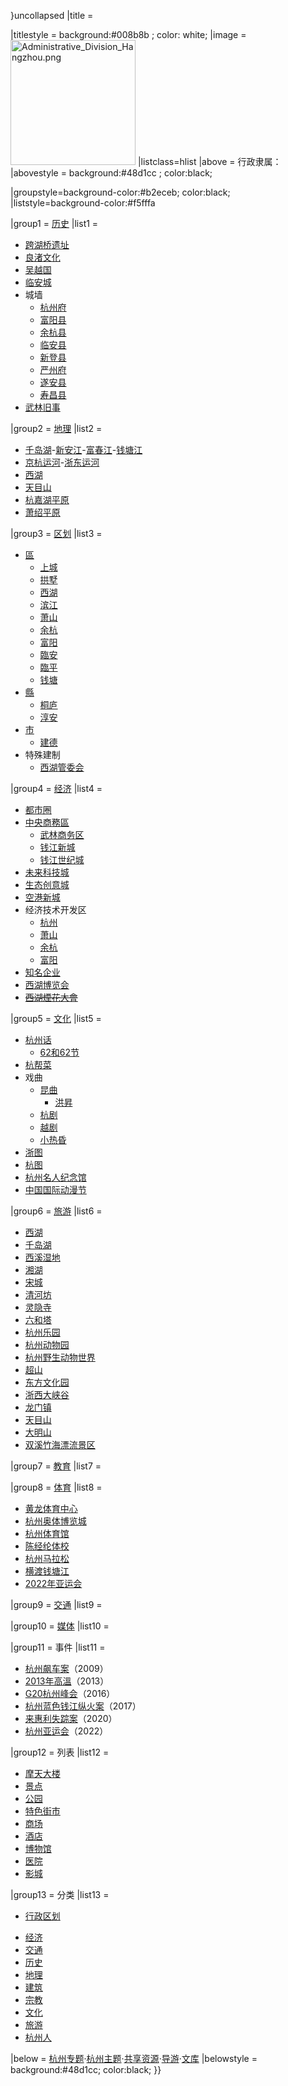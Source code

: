 {{Navbox
|name = 杭州市
|state = {{{1|{{{state|}}}}}}<noinclude>uncollapsed</noinclude>
|title = [[杭州市|{{color|white|杭州市}}]]

|titlestyle = background:#008b8b ; color: white;
|image = [[File:Administrative Division Hangzhou.png|200px]]
|listclass=hlist
|above = 行政隶属：{{PRC|浙江省}}
|abovestyle = background:#48d1cc ; color:black;

|groupstyle=background-color:#b2eceb; color:black;
|liststyle=background-color:#f5fffa

|group1 = [[杭州历史|历史]]
|list1 = 
*[[跨湖桥遗址]]
*[[良渚文化]]
*[[吴越国]]
*[[临安城]]
*城墙
**[[杭州城墙|杭州府]]
**[[富阳城墙|富阳县]]
**[[余杭城墙|余杭县]]
**[[临安城墙|临安县]]
**[[新城城墙|新登县]]
**[[严州城墙|严州府]]
**[[遂安县城|遂安县]]
**[[寿昌城墙|寿昌县]]
*[[武林旧事]]

|group2 = [[杭州地理|地理]]
|list2 = 
*[[千岛湖]]-[[新安江]]-[[富春江]]-[[钱塘江]]
*[[京杭运河]]-[[浙东运河]]
*[[西湖]]
*[[天目山 (浙江)|天目山]]
*[[杭嘉湖平原]]
*[[萧绍平原]]

|group3 = [[杭州市行政区划|区划]]
|list3  = 
*[[市辖区 (中华人民共和国)|區]]
**[[上城区|上城]]
**[[拱墅区|拱墅]]
**[[西湖区 (杭州市)|西湖]]
**[[滨江区|滨江]]
**[[萧山区|萧山]]
**[[余杭区|余杭]]
**[[富阳区|富阳]]
**[[临安区|臨安]]
**[[临平区|臨平]]
**[[钱塘区|钱塘]]
*[[县 (中华人民共和国)|縣]]
**[[桐庐县|桐庐]]
**[[淳安县|淳安]]
*[[县级市|市]]
**[[建德市|建德]]
*特殊建制
**[[杭州西湖风景名胜区管理委员会|西湖管委会]]

|group4 = [[杭州经济|经济]]
|list4 = 
*[[杭州都市圈|都市圈]]
*[[中央商務區]]
**[[杭州（武林）中央商务区|武林商务区]]
**[[钱江新城]]
**[[钱江世纪城]]
*[[浙江杭州未来科技城|未来科技城]]
*[[杭州白马湖生态创意城|生态创意城]]
*[[杭州空港新城|空港新城]]
*经济技术开发区
**[[杭州经济技术开发区|杭州]]
**[[萧山经济技术开发区|萧山]]
**[[杭州余杭经济技术开发区|余杭]]
**[[富阳经济技术开发区|富阳]]
*[[杭州企业列表|知名企业]]
*[[西湖国际博览会|西湖博览会]]
*<s>[[杭州西湖國際煙花大會|西湖煙花大會]]</s>

|group5 = [[杭州文化|文化]]
|list5 = 
*[[杭州话]]
**[[62 (杭州话)|62和62节]]
*[[杭帮菜]]
*戏曲
**[[昆曲]]
***[[洪昇]]
**[[杭剧]]
**[[越剧]]
**[[小热昏]]
*[[浙江图书馆|浙图]]
*[[杭州图书馆|杭图]]
*[[杭州名人纪念馆]]
*[[中国国际动漫节]]

|group6 = [[杭州旅游|旅游]]
|list6 =

*[[西湖]]
*[[千岛湖]]
*[[西溪湿地]]
*[[湘湖]]
*[[杭州宋城|宋城]]
*[[清河坊]]
*[[灵隐寺]]
*[[六和塔]]
*[[杭州乐园]]
*[[杭州动物园]]
*[[杭州野生动物世界]]
*[[超山]]
*[[杭州东方文化园|东方文化园]]
*[[浙西大峡谷]]
*[[龙门镇 (富阳市)|龙门镇]]
*[[天目山 (浙江)|天目山]]
*[[大明山 (浙江)|大明山]]
*[[杭州双溪竹海漂流景区|双溪竹海漂流景区]]


|group7 = [[杭州教育|教育]]
|list7 ={{Navbox|child
|groupstyle=background-color:#b2eceb; color:black;
|liststyle=background-color:#f5fffa
|listclass=hlist

|group1 = [[杭州高等教育|高等教育]]
|list1 = 
*[[浙江大学]]
*[[中国美术学院|中国美院]]
*[[浙工大]]
*[[西湖大学]]
*高教园区
**[[下沙高教园区|下沙]]
**[[滨江高教园区|滨江]]
**[[小和山高教园区|小和山]]
**[[萧山高教园|萧山]]

|group2 = [[杭州中等教育|中等教育]]
|list2 = 
*[[杭州外国语学校|杭外]]
*[[浙江省杭州第二中学|杭二中]]
*[[浙江省杭州学军中学|学军中学]]
*[[浙江省杭州高级中学|杭高]]
*[[浙江省杭州第十四中学|杭十四中]]
*[[浙江省杭州第四中学|杭四中]]
*[[浙江省蕭山中學|萧山中学]]
*[[浙江大学附属中学|浙大附中]]
*[[杭州市余杭高级中学|余杭中学]]
*[[浙江省富陽中學|富阳中学]]
*[[杭州市长河高级中学|长河中学]]
*[[杭州师范大学附属中学|杭师大附中]]
}}

|group8 = [[杭州体育|体育]]
|list8 =

*[[黄龙体育中心]]
*[[杭州奥体博览城]]
*[[杭州体育馆]]
*[[杭州市陈经纶体育学校|陈经纶体校]]
*[[杭州马拉松]]
*[[横渡钱塘江]]
*[[2022年亚运会]]

|group9 = [[杭州交通|交通]]
|list9 = {{Navbox|child
|groupstyle=background-color:#b2eceb; color:black;
|liststyle=background-color:#f5fffa
|listclass=hlist

|group1 = 公共交通
|list1 = 
*[[杭州地铁|地铁]]
**[[杭州地铁1号线|1]]
**[[杭州地铁2号线|2]]
**[[杭州地铁4号线|4]]
**[[杭州地铁5号线|5]]
**[[杭州地铁6号线|6]]
**[[杭州地铁7号线|7]]
**[[杭州地铁8号线|8]]
**[[杭州地铁9号线|9]]
**[[杭州地铁16号线|16]]
*[[杭州公交|公交]]
**[[杭州公交线路列表|线路]]
*[[杭州出租车|出租车]]
*[[杭州水上巴士|水上巴士]]
*[[杭州公共自行车|公共自行车]]

|group2 = 铁路
|list2 = 
*[[沪昆铁路]]
*[[萧甬铁路]]
*[[宣杭铁路]]
*[[沪昆客运专线]][[沪杭客运专线|沪杭]][[杭长客运专线|杭长]]段
*[[宁杭客运专线]]
*[[杭深铁路|杭深客运专线]][[杭甬客运专线|杭甬]]段
*[[杭海城际铁路]]
*[[杭绍城际铁路]]

|group3 = 道路
|list3 = 

*[[杭州市道路列表|城市道路]]
*[[杭州高速公路|高速公路]]
*[[杭州特色街道列表|特色街道]]

|group4 = 桥隧
|list4 = 

*[[钱塘江]]桥梁
**[[钱塘江大桥|一]]
**[[钱江二桥|二彭埠]]
**[[钱江三桥|三西興]]
**[[钱江四桥|四復興]]
**[[钱江五桥|五袁浦]]
**[[钱江六桥|六下沙]]
**[[钱江七桥|七之江]]
**[[钱江八桥|八九堡]]
**[[钱江九桥|九江東]]
**[[钱江铁路新桥|铁路]]
**[[钱塘江新建大桥]]
*隧道
**[[庆春隧道|庆春]]
**[[钱江隧道|钱江]]
**[[望江隧道|望江]]
**[[博奥隧道|博奥]]

|group5 = 枢纽
|list5 = 

*[[杭州港|港口]]
*[[杭州站|城站]]
*[[杭州东站]]
*''[[杭州西站]]''
*[[杭州南站]]
*[[临平南站]]
*[[杭州萧山国际机场|萧山机场]]
*[[建德千岛湖通用机场|千岛湖机场]]

}}

|group10 = [[杭州媒体|媒体]]
|list10 = {{Navbox|child
|groupstyle=background-color:#b2eceb; color:black;
|liststyle=background-color:#f5fffa
|listclass=hlist

|group1 = [[浙报集团]]
|list1 = 
*[[浙江日报]]
*[[钱江晚报]]
*{{strike|[[今日早报]]}}
*[[浙江在线]]

|group2 = [[杭报集团]]
|list2 = 

*[[杭州日报]]
*[[都市快报]]
*[[每日商报]]
*[[城报]]
*[[杭州网]]
*[[19楼]]

|group3 = 广播电视
|list3 = 
*[[浙江广播电视集团|浙江广电集团]]
*[[杭州文化广播电视集团|杭州文广集团]]
*[[华数集团]]
**[[华数传媒]]

}}

|group11 = 事件
|list11 = 
*[[杭州飙车案]]（2009）
*[[2013年中国高温|2013年高溫]]（2013）
*[[G20杭州峰会]]（2016）
*[[杭州蓝色钱江纵火案]]（2017）
*[[来惠利失踪案]]（2020）
*[[杭州亚运会]]（2022）

|group12 = 列表
|list12 = 

*[[杭州摩天大楼列表|摩天大楼]]
*[[杭州旅游景点列表|景点]]
*[[杭州公园列表|公园]]
*[[杭州特色街道列表|特色街市]]
*[[杭州商场列表|商场]]
*[[杭州酒店列表|酒店]]
*[[杭州博物馆列表|博物馆]]
*[[杭州医院列表|医院]]
*[[杭州电影院列表|影城]]

|group13 = 分类
|list13 = 

*{{icon|Category}}[[:Category:杭州市行政区划|行政区划]]
*[[:Category:杭州经济|经济]]
*[[:Category:杭州交通|交通]]
*[[:Category:杭州历史|历史]]
*[[:Category:杭州地理|地理]]
*[[:Category:杭州建筑物|建筑]]
*[[:Category:杭州宗教|宗教]]
*[[:Category:杭州文化|文化]]
*[[:Category:杭州旅游|旅游]] 
*[[:Category:杭州人|杭州人]]

|below = {{icon|WikiProject}}[[Wikipedia:杭州专题|杭州专题]]·{{icon|Portal}}[[Portal:杭州|杭州主题]]·{{icon|Commons}}[[:commons:Category:Hangzhou|共享资源]]·{{icon|Wikivoyage}}[[:voy:杭州市|导游]]·{{icon|Wikisource}}[[:s:Category:杭州市|文库]]
|belowstyle = background:#48d1cc; color:black;
}}<noinclude>
[[Category:杭州模板| ]]
[[Category:杭州| ]]
</noinclude>